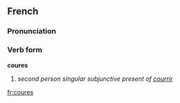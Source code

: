 ==French==
===Pronunciation===
{{kuʁ}}

===Verb form===
'''coures'''
#''second person singular subjunctive present of [[courrir]]''

[[fr:coures]]